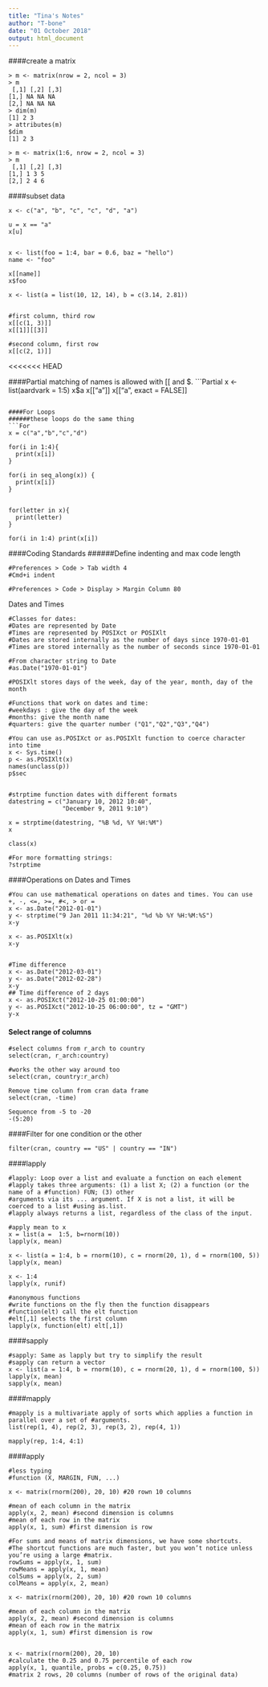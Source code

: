 ```yaml
---
title: "Tina's Notes"
author: "T-bone"
date: "01 October 2018"
output: html_document
---
```



####create a matrix
```create
> m <- matrix(nrow = 2, ncol = 3)
> m
 [,1] [,2] [,3]
[1,] NA NA NA
[2,] NA NA NA
> dim(m)
[1] 2 3
> attributes(m)
$dim
[1] 2 3

> m <- matrix(1:6, nrow = 2, ncol = 3)
> m
 [,1] [,2] [,3]
[1,] 1 3 5
[2,] 2 4 6
```


####subset data
```subset
x <- c("a", "b", "c", "c", "d", "a")

u = x == "a"
x[u]


x <- list(foo = 1:4, bar = 0.6, baz = "hello")
name <- "foo"

x[[name]] 
x$foo

x <- list(a = list(10, 12, 14), b = c(3.14, 2.81))


#first column, third row
x[[c(1, 3)]]
x[[1]][[3]]

#second column, first row
x[[c(2, 1)]]

```
<<<<<<< HEAD

####Partial matching of names is allowed with [[ and $.
```Partial
x <- list(aardvark = 1:5)
x$a
x[["a"]]
x[["a", exact = FALSE]]
```

####For Loops
######these loops do the same thing
```For
x = c("a","b","c","d")

for(i in 1:4){
  print(x[i])
}

for(i in seq_along(x)) {
  print(x[i])
}


for(letter in x){
  print(letter)
}

for(i in 1:4) print(x[i])
```


####Coding Standards
######Define indenting and max code length
```Define
#Preferences > Code > Tab width 4
#Cmd+i indent

#Preferences > Code > Display > Margin Column 80
```


Dates and Times
```Dates
#Classes for dates: 
#Dates are represented by Date
#Times are represented by POSIXct or POSIXlt
#Dates are stored internally as the number of days since 1970-01-01
#Times are stored internally as the number of seconds since 1970-01-01

#From character string to Date
#as.Date("1970-01-01")

#POSIXlt stores days of the week, day of the year, month, day of the month

#Functions that work on dates and time:
#weekdays : give the day of the week
#months: give the month name
#quarters: give the quarter number ("Q1","Q2","Q3","Q4")

#You can use as.POSIXct or as.POSIXlt function to coerce character into time
x <- Sys.time()
p <- as.POSIXlt(x)
names(unclass(p))
p$sec


#strptime function dates with different formats
datestring = c("January 10, 2012 10:40",
               "December 9, 2011 9:10")

x = strptime(datestring, "%B %d, %Y %H:%M")
x

class(x)

#For more formatting strings: 
?strptime 

```


####Operations on Dates and Times
```Operations
#You can use mathematical operations on dates and times. You can use +, -, <=, >=, #<, > or =
x <- as.Date("2012-01-01")
y <- strptime("9 Jan 2011 11:34:21", "%d %b %Y %H:%M:%S")
x-y

x <- as.POSIXlt(x)
x-y


#Time difference
x <- as.Date("2012-03-01")
y <- as.Date("2012-02-28")
x-y
## Time difference of 2 days
x <- as.POSIXct("2012-10-25 01:00:00")
y <- as.POSIXct("2012-10-25 06:00:00", tz = "GMT")
y-x
```

#### Select range of columns
```Select
#select columns from r_arch to country
select(cran, r_arch:country)

#works the other way around too
select(cran, country:r_arch)

Remove time column from cran data frame
select(cran, -time)

Sequence from -5 to -20
-(5:20)
```


####Filter for one condition or the other
```Filter
filter(cran, country == "US" | country == "IN")
```

####lapply
```lapply
#lapply: Loop over a list and evaluate a function on each element
#lapply takes three arguments: (1) a list X; (2) a function (or the name of a #function) FUN; (3) other
#arguments via its ... argument. If X is not a list, it will be coerced to a list #using as.list.
#lapply always returns a list, regardless of the class of the input.

#apply mean to x
x = list(a =  1:5, b=rnorm(10))
lapply(x, mean)

x <- list(a = 1:4, b = rnorm(10), c = rnorm(20, 1), d = rnorm(100, 5))
lapply(x, mean)

x <- 1:4
lapply(x, runif)

#anonymous functions
#write functions on the fly then the function disappears
#function(elt) call the elt function
#elt[,1] selects the first column
lapply(x, function(elt) elt[,1])
```


####sapply
```sapply
#sapply: Same as lapply but try to simplify the result
#sapply can return a vector
x <- list(a = 1:4, b = rnorm(10), c = rnorm(20, 1), d = rnorm(100, 5))
lapply(x, mean)
sapply(x, mean)
```

####mapply
```mapply
#mapply is a multivariate apply of sorts which applies a function in parallel over a set of #arguments.
list(rep(1, 4), rep(2, 3), rep(3, 2), rep(4, 1))

mapply(rep, 1:4, 4:1)
```

####apply
```apply
#less typing
#function (X, MARGIN, FUN, ...)

x <- matrix(rnorm(200), 20, 10) #20 rown 10 columns

#mean of each column in the matrix
apply(x, 2, mean) #second dimension is columns
#mean of each row in the matrix
apply(x, 1, sum) #first dimension is row

#For sums and means of matrix dimensions, we have some shortcuts.
#The shortcut functions are much faster, but you won’t notice unless you’re using a large #matrix.
rowSums = apply(x, 1, sum)
rowMeans = apply(x, 1, mean)
colSums = apply(x, 2, sum)
colMeans = apply(x, 2, mean)

x <- matrix(rnorm(200), 20, 10) #20 rown 10 columns

#mean of each column in the matrix
apply(x, 2, mean) #second dimension is columns
#mean of each row in the matrix
apply(x, 1, sum) #first dimension is row


x <- matrix(rnorm(200), 20, 10)
#calculate the 0.25 and 0.75 percentile of each row
apply(x, 1, quantile, probs = c(0.25, 0.75))
#matrix 2 rows, 20 columns (number of rows of the original data)


```


####
######
```{}

```